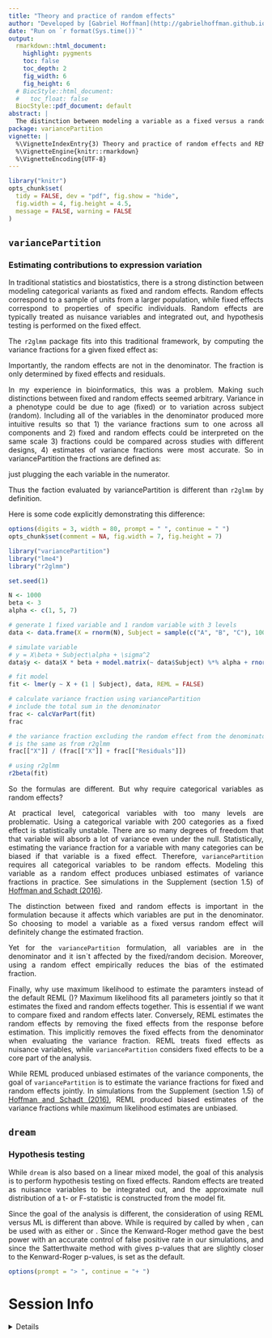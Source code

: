 ```yaml
---
title: "Theory and practice of random effects"
author: "Developed by [Gabriel Hoffman](http://gabrielhoffman.github.io/)"
date: "Run on `r format(Sys.time())`"
output:
  rmarkdown::html_document:
    highlight: pygments
    toc: false
    toc_depth: 2
    fig_width: 6
    fig_height: 6
  # BiocStyle::html_document:
  #   toc_float: false
  BiocStyle::pdf_document: default
abstract: |
  The distinction between modeling a variable as a fixed versus a random effect depends on the goal of the statistical analysis.  While some theory and software make a strong distinction, `variancePartition` and `dream`  take different approaches based on the goal of each type of analysis.  Here we consider the distinction between fixed and random effects, and the usage of REML in `variancePartition` and `dream`.
package: variancePartition
vignette: |
  %\VignetteIndexEntry{3) Theory and practice of random effects and REML}
  %\VignetteEngine{knitr::rmarkdown}
  %\VignetteEncoding{UTF-8}
---
```




<style>
body {
text-align: justify}
</style>



```r
library("knitr")
opts_chunk$set(
  tidy = FALSE, dev = "pdf", fig.show = "hide",
  fig.width = 4, fig.height = 4.5,
  message = FALSE, warning = FALSE
)
``` 


## `variancePartition`
### Estimating contributions to expression variation

In traditional statistics and biostatistics, there is a strong distinction between modeling categorical variants as fixed and random effects.  Random effects correspond to a sample of units from a larger population, while fixed effects correspond to properties of specific individuals.  Random effects are typically treated as nuisance variables and integrated out, and hypothesis testing is performed on the fixed effect.  

The `r2glmm` package fits into this traditional framework, by computing the variance fractions for a given fixed effect as:
\begin{eqnarray}
\sigma^2_{fixed}/ \left(\sigma^2_{fixed} + \sigma^2_{error}\right)
\end{eqnarray}

Importantly, the random effects are not in the denominator.  The fraction is only determined by fixed effects and residuals.  

In my experience in bioinformatics, this was a problem. Making such distinctions  between fixed and random effects seemed arbitrary.  Variance in a phenotype could be due to age (fixed) or to variation across subject (random).  Including all of the variables in the denominator produced more intuitive results so that 1) the variance fractions sum to one across all components and 2) fixed and random effects could be interpreted on the same scale 3) fractions could be compared across studies with different designs, 4) estimates of variance fractions were most accurate.  So in variancePartition the fractions are defined as:
\begin{eqnarray}
\sigma^2_{X}/ \left(\sigma^2_{fixed} + \sigma^2_{random} + \sigma^2_{error}\right) 
\end{eqnarray}

just plugging the each variable in the numerator.  

Thus the faction evaluated by variancePartition is different than `r2glmm` by definition.  

Here is some code explicitly demonstrating this difference:

```r
options(digits = 3, width = 80, prompt = " ", continue = " ")
opts_chunk$set(comment = NA, fig.width = 7, fig.height = 7)
```

```r
library("variancePartition")
library("lme4")
library("r2glmm")

set.seed(1)

N <- 1000
beta <- 3
alpha <- c(1, 5, 7)

# generate 1 fixed variable and 1 random variable with 3 levels
data <- data.frame(X = rnorm(N), Subject = sample(c("A", "B", "C"), 100, replace = TRUE))

# simulate variable
# y = X\beta + Subject\alpha + \sigma^2
data$y <- data$X * beta + model.matrix(~ data$Subject) %*% alpha + rnorm(N, 0, 1)

# fit model
fit <- lmer(y ~ X + (1 | Subject), data, REML = FALSE)

# calculate variance fraction using variancePartition
# include the total sum in the denominator
frac <- calcVarPart(fit)
frac

# the variance fraction excluding the random effect from the denominator
# is the same as from r2glmm
frac[["X"]] / (frac[["X"]] + frac[["Residuals"]])

# using r2glmm
r2beta(fit)
```

So the formulas are different. But why require categorical variables as random effects?

At practical level, categorical variables with too many levels are problematic.  Using a categorical variable with 200 categories as a fixed effect is statistically unstable.  There are so many degrees of freedom that that variable will absorb a lot of variance even under the null.   Statistically, estimating the variance fraction for a variable with many categories can be biased if that variable is a fixed effect.  Therefore, `variancePartition` requires all categorical variables to be random effects.  Modeling this variable as a random effect produces unbiased estimates of variance fractions in practice.  See simulations in the Supplement (section 1.5) of [Hoffman and Schadt (2016)](https://doi.org/10.1186/s12859-016-1323-z).

The distinction between fixed and random effects is important in the \Rpackage{r2glmm} formulation because it affects which variables are put in the denominator.  So choosing to model a variable as a fixed versus random effect will definitely change the estimated fraction.  

Yet for the `variancePartition` formulation, all variables are in the denominator and it isn`t affected by the fixed/random decision.  Moreover, using a random effect empirically reduces the bias of the estimated fraction.     

Finally, why use maximum likelihood to estimate the paramters instead of the default REML (\Rcode{REML=FALSE})?  Maximum likelihood fits all parameters jointly so that it estimates the fixed and random effects together.  This is essential if we want to compare fixed and random effects later.  Conversely, REML estimates the random effects by removing the fixed effects from the response before estimation.  This implicitly removes the fixed effects from the denominator when evaluating the variance fraction.  REML treats fixed effects as nuisance variables, while `variancePartition` considers fixed effects to be a core part of the analysis.

While REML produced unbiased estimates of the variance components, the goal of `variancePartition` is to estimate the variance fractions for fixed and random effects jointly.  In simulations from the Supplement (section 1.5) of [Hoffman and Schadt (2016)](https://doi.org/10.1186/s12859-016-1323-z), REML produced biased estimates of the variance fractions while maximum likelihood estimates are unbiased.


## `dream`
### Hypothesis testing

While `dream` is also based on a linear mixed model, the goal of this analysis is to perform hypothesis testing on fixed effects.  Random effects are treated as nuisance variables to be integrated out, and the approximate null distribution of a t- or F-statistic is constructed from the model fit.  

Since the goal of the analysis is different, the consideration of using REML versus ML is different than above.  While \Rcode{REML=TRUE} is required by \Rcode{lmerTest} called by \Rcode{dream} when \Rcode{ddf='Kenward-Roger'}, \Rcode{ddf='Satterthwaite'} can be used with \Rcode{REML} as either \Rcode{TRUE} or \Rcode{FALSE}.  Since the Kenward-Roger method gave the best power with an accurate control of false positive rate in our simulations, and since the Satterthwaite method with \Rcode{REML=TRUE} gives p-values that are slightly closer to the Kenward-Roger p-values, \Rcode{REML=TRUE} is set as the default.


```r
options(prompt = "> ", continue = "+ ")
``` 



# Session Info
<details>
```r
sessionInfo()
```
</details>



